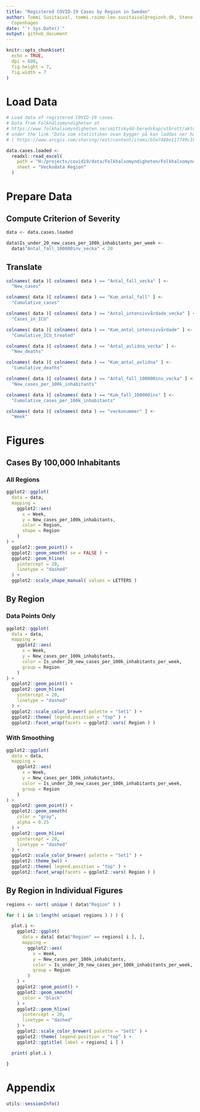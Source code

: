 ```yaml
---
title: "Registered COVID-19 Cases by Region in Sweden"
author: Tommi Suvitaival, tommi.raimo.leo.suvitaival@regionh.dk, Steno Diabetes Center
  Copenhagen
date: "`r Sys.Date()`"
output: github_document
---
```


```r

knitr::opts_chunk$set(
  echo = TRUE,
  dpi = 600,
  fig.height = 7,
  fig.width = 7
)

```

# Load Data

```r

# Load data of registered COVID-19 cases.
# Data from Folkhälsomyndigheten at
# https://www.folkhalsomyndigheten.se/smittskydd-beredskap/utbrott/aktuella-utbrott/covid-19/statistik-och-analyser/bekraftade-fall-i-sverige/ 
# under the link "Data som statistiken ovan bygger på kan laddas ner här (Excel)"
# ( https://www.arcgis.com/sharing/rest/content/items/b5e7488e117749c19881cce45db13f7e/data )

data.cases.loaded <-
  readxl::read_excel(
    path = "H:/projects/covid19/data/Folkhalsomyndigheten/Folkhalsomyndigheten_Covid19.xlsx",
    sheet = "Veckodata Region"
  )

```

# Prepare Data

## Compute Criterion of Severity

```r

data <- data.cases.loaded

data$Is_under_20_new_cases_per_100k_inhabitants_per_week <-
  data$"Antal_fall_100000inv_vecka" < 20

```

## Translate

```r

colnames( data )[ colnames( data ) == "Antal_fall_vecka" ] <-
  "New_cases"

colnames( data )[ colnames( data ) == "Kum_antal_fall" ] <-
  "Cumulative_cases"

colnames( data )[ colnames( data ) == "Antal_intensivvårdade_vecka" ] <-
  "Cases_in_ICU"

colnames( data )[ colnames( data ) == "Kum_antal_intensivvårdade" ] <-
  "Cumulative_ICU_treated"

colnames( data )[ colnames( data ) == "Antal_avlidna_vecka" ] <-
  "New_deaths"

colnames( data )[ colnames( data ) == "Kum_antal_avlidna" ] <-
  "Cumulative_deaths"

colnames( data )[ colnames( data ) == "Antal_fall_100000inv_vecka" ] <-
  "New_cases_per_100k_inhabitants"

colnames( data )[ colnames( data ) == "Kum_fall_100000inv" ] <-
  "Cumulative_cases_per_100k_inhabitants"

colnames( data )[ colnames( data ) == "veckonummer" ] <-
  "Week"

```


# Figures

## Cases By 100,000 Inhabitants

### All Regions

```r

ggplot2::ggplot(
  data = data,
  mapping =
    ggplot2::aes(
      x = Week,
      y = New_cases_per_100k_inhabitants,
      color = Region,
      shape = Region
    )
) +
  ggplot2::geom_point() +
  ggplot2::geom_smooth( se = FALSE ) +
  ggplot2::geom_hline(
    yintercept = 20,
    linetype = "dashed"
  ) +
  ggplot2::scale_shape_manual( values = LETTERS )

```

## By Region

### Data Points Only

```r

ggplot2::ggplot(
  data = data,
  mapping =
    ggplot2::aes(
      x = Week,
      y = New_cases_per_100k_inhabitants,
      color = Is_under_20_new_cases_per_100k_inhabitants_per_week,
      group = Region
    )
) +
  ggplot2::geom_point() +
  ggplot2::geom_hline(
    yintercept = 20,
    linetype = "dashed"
  ) +
  ggplot2::scale_color_brewer( palette = "Set1" ) +
  ggplot2::theme( legend.position = "top" ) +
  ggplot2::facet_wrap(facets = ggplot2::vars( Region ) )

```

### With Smoothing

```r

ggplot2::ggplot(
  data = data,
  mapping =
    ggplot2::aes(
      x = Week,
      y = New_cases_per_100k_inhabitants,
      color = Is_under_20_new_cases_per_100k_inhabitants_per_week,
      group = Region
    )
) +
  ggplot2::geom_point() +
  ggplot2::geom_smooth(
    color = "gray",
    alpha = 0.25
  ) +
  ggplot2::geom_hline( 
    yintercept = 20,
    linetype = "dashed"
  ) +
  ggplot2::scale_color_brewer( palette = "Set1" ) +
  ggplot2::theme_bw() +
  ggplot2::theme( legend.position = "top" ) +
  ggplot2::facet_wrap(facets = ggplot2::vars( Region ) )

```

## By Region in Individual Figures

```r

regions <- sort( unique ( data$"Region" ) )

for ( i in 1:length( unique( regions ) ) ) {

  plot.i <-
    ggplot2::ggplot(
      data = data[ data$"Region" == regions[ i ], ],
      mapping =
        ggplot2::aes(
          x = Week,
          y = New_cases_per_100k_inhabitants,
          color = Is_under_20_new_cases_per_100k_inhabitants_per_week,
          group = Region
        )
    ) +
    ggplot2::geom_point() +
    ggplot2::geom_smooth(
      color = "black"
    ) +
    ggplot2::geom_hline( 
      yintercept = 20,
      linetype = "dashed"
    ) +
    ggplot2::scale_color_brewer( palette = "Set1" ) +
    ggplot2::theme( legend.position = "top" ) +
    ggplot2::ggtitle( label = regions[ i ] )

  print( plot.i )
  
}

```

# Appendix

```r

utils::sessionInfo()

```

